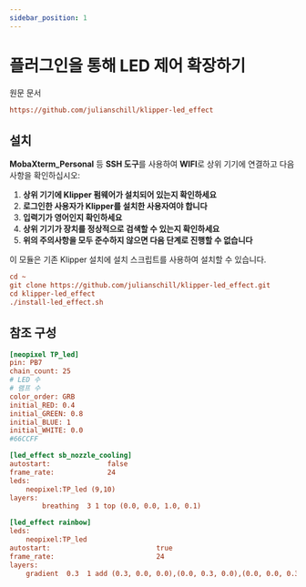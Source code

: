 ```yaml
---
sidebar_position: 1
---
```





# 플러그인을 통해 LED 제어 확장하기

원문 문서

```cfg
https://github.com/julianschill/klipper-led_effect
```

## 설치

**MobaXterm_Personal** 등 **SSH 도구**를 사용하여 **WIFI**로 상위 기기에 연결하고 다음 사항을 확인하십시오:

1. **상위 기기에 Klipper 펌웨어가 설치되어 있는지 확인하세요**
2. **로그인한 사용자가 Klipper를 설치한 사용자여야 합니다**
3. **입력기가 영어인지 확인하세요**
4. **상위 기기가 장치를 정상적으로 검색할 수 있는지 확인하세요**
5. **위의 주의사항을 모두 준수하지 않으면 다음 단계로 진행할 수 없습니다**

이 모듈은 기존 Klipper 설치에 설치 스크립트를 사용하여 설치할 수 있습니다.

```cfg
cd ~
git clone https://github.com/julianschill/klipper-led_effect.git
cd klipper-led_effect
./install-led_effect.sh
```

## 참조 구성

```cfg
[neopixel TP_led]
pin: PB7
chain_count: 25
# LED 수
# 램프 수
color_order: GRB
initial_RED: 0.4    
initial_GREEN: 0.8
initial_BLUE: 1
initial_WHITE: 0.0
#66CCFF 

[led_effect sb_nozzle_cooling]
autostart:              false
frame_rate:             24
leds:
    neopixel:TP_led (9,10)
layers:
        breathing  3 1 top (0.0, 0.0, 1.0, 0.1)

[led_effect rainbow]
leds:
    neopixel:TP_led
autostart:                          true
frame_rate:                         24
layers:
    gradient  0.3  1 add (0.3, 0.0, 0.0),(0.0, 0.3, 0.0),(0.0, 0.0, 0.3)

```